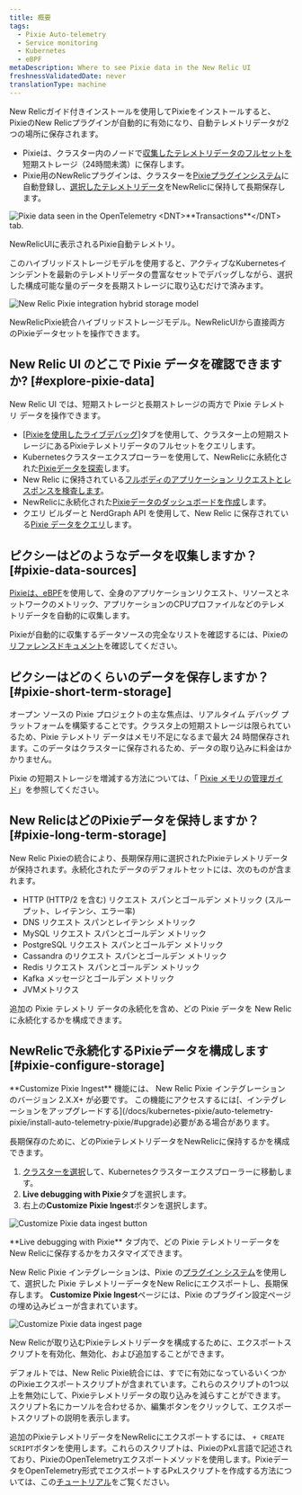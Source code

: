 ```yaml
---
title: 概要
tags:
  - Pixie Auto-telemetry
  - Service monitoring
  - Kubernetes
  - eBPF
metaDescription: Where to see Pixie data in the New Relic UI
freshnessValidatedDate: never
translationType: machine
---
```






New Relicガイド付きインストールを使用してPixieをインストールすると、PixieのNew Relicプラグインが自動的に有効になり、自動テレメトリデータが2つの場所に保存されます。

* Pixieは、クラスター内のノードで[収集したテレメトリデータのフルセットを](#pixie-data-sources)短期ストレージ（24時間未満）に保存します。
* Pixie用のNewRelicプラグインは、クラスターを[Pixieプラグインシステム](https://docs.px.dev/reference/plugins/plugin-system/)に自動登録し、[選択したテレメトリデータ](#pixie-long-term-storage)をNewRelicに保持して長期保存します。

<img
  title="The UI of New Relic pulls data from data seen in the OpenTelemetry <DNT>**Transactions**</DNT> tab. "
  alt="Pixie data seen in the OpenTelemetry <DNT>**Transactions**</DNT> tab. "
  src={pixieServiceOtelTransactions}
/>

<figcaption>
  NewRelicUIに表示されるPixie自動テレメトリ。
</figcaption>

このハイブリッドストレージモデルを使用すると、アクティブなKubernetesインシデントを最新のテレメトリデータの豊富なセットでデバッグしながら、選択した構成可能な量のデータを長期ストレージに取り込むだけで済みます。

<img
  title="The New Relic Pixie integration hybrid storage model"
  alt="New Relic Pixie integration hybrid storage model"
  src={pixieIntegrationHybridStorage}
/>

<figcaption>
  NewRelicPixie統合ハイブリッドストレージモデル。NewRelicUIから直接両方のPixieデータセットを操作できます。
</figcaption>

## New Relic UI のどこで Pixie データを確認できますか? [#explore-pixie-data]

New Relic UI では、短期ストレージと長期ストレージの両方で Pixie テレメトリ データを操作できます。

* \[[Pixieを使用したライブデバッグ](/docs/kubernetes-pixie/auto-telemetry-pixie/understand-use-data/live-debugging-with-pixie)]タブを使用して、クラスター上の短期ストレージにあるPixieテレメトリデータのフルセットをクエリします。
* Kubernetesクラスターエクスプローラーを使用して、NewRelicに永続化された[Pixieデータを探索](/docs/kubernetes-pixie/auto-telemetry-pixie/understand-use-data/explore-pixie-data)します。
* New Relic に保持されている[フルボディのアプリケーション リクエストとレスポンスを検査します](/docs/kubernetes-pixie/auto-telemetry-pixie/understand-use-data/pixie-entities)。
* NewRelicに永続化された[Pixieデータのダッシュボードを作成](/docs/kubernetes-pixie/auto-telemetry-pixie/understand-use-data/dashboard-pixie-data)します。
* クエリ ビルダーと NerdGraph API を使用して、New Relic に保存されている[Pixie データをクエリ](/docs/kubernetes-pixie/auto-telemetry-pixie/understand-use-data/query-pixie-data)します。

## ピクシーはどのようなデータを収集しますか？ [#pixie-data-sources]

[Pixieは、eBPF](https://docs.px.dev/about-pixie/pixie-ebpf/)を使用して、全身のアプリケーションリクエスト、リソースとネットワークのメトリック、アプリケーションのCPUプロファイルなどのテレメトリデータを自動的に収集します。

Pixieが自動的に収集するデータソースの完全なリストを確認するには、Pixieの[リファレンスドキュメント](https://docs.px.dev/about-pixie/data-sources/)を確認してください。

## ピクシーはどのくらいのデータを保存しますか？ [#pixie-short-term-storage]

オープン ソースの Pixie プロジェクトの主な焦点は、リアルタイム デバッグ プラットフォームを構築することです。クラスタ上の短期ストレージは限られているため、Pixie テレメトリ データはメモリ不足になるまで最大 24 時間保存されます。このデータはクラスターに保存されるため、データの取り込みに料金はかかりません。

Pixie の短期ストレージを増減する方法については、「 [Pixie メモリの管理ガイド](/docs/kubernetes-pixie/auto-telemetry-pixie/advanced-configuration/manage-pixie-memory/)」を参照してください。

## New RelicはどのPixieデータを保持しますか？ [#pixie-long-term-storage]

New Relic Pixieの統合により、長期保存用に選択されたPixieテレメトリデータが保持されます。永続化されたデータのデフォルトセットには、次のものが含まれます。

* HTTP (HTTP/2 を含む) リクエスト スパンとゴールデン メトリック (スループット、レイテンシ、エラー率)
* DNS リクエスト スパンとレイテンシ メトリック
* MySQL リクエスト スパンとゴールデン メトリック
* PostgreSQL リクエスト スパンとゴールデン メトリック
* Cassandra のリクエスト スパンとゴールデン メトリック
* Redis リクエスト スパンとゴールデン メトリック
* Kafka メッセージとゴールデン メトリック
* JVMメトリクス

追加の Pixie テレメトリ データの永続化を含め、どの Pixie データを New Relic に永続化するかを構成できます。

## NewRelicで永続化するPixieデータを構成します [#pixie-configure-storage]

<Callout variant="important">
  <DNT>**Customize Pixie Ingest**</DNT> 機能には、 New Relic Pixie インテグレーションのバージョン 2.X.X+ が必要です。 この機能にアクセスするには[、インテグレーションをアップグレードする](/docs/kubernetes-pixie/auto-telemetry-pixie/install-auto-telemetry-pixie/#upgrade)必要がある場合があります。
</Callout>

長期保存のために、どのPixieテレメトリデータをNewRelicに保持するかを構成できます。

1. [クラスターを選択](https://one.newrelic.com/kubernetes-cluster-explorer)して、Kubernetesクラスターエクスプローラーに移動します。
2. <DNT>**Live debugging with Pixie**</DNT>タブを選択します。
3. 右上の<DNT>**Customize Pixie Ingest**</DNT>ボタンを選択します。

<img
  title="Customize Pixie data ingest button"
  alt="Customize Pixie data ingest button"
  src={pixieCustomizeIngestButton}
/>

<figcaption>
  <DNT>**Live debugging with Pixie**</DNT> タブ内で、どの Pixie テレメトリーデータをNew Relicに保存するかをカスタマイズできます。
</figcaption>

New Relic Pixie インテグレーションは、Pixie の[プラグイン システム](https://docs.px.dev/reference/plugins/plugin-system/)を使用して、選択した Pixie テレメトリーデータをNew Relicにエクスポートし、長期保存します。 <DNT>**Customize Pixie Ingest**</DNT>ページには、Pixie のプラグイン設定ページの埋め込みビューが含まれています。

<img
  title="Customize Pixie data ingest page"
  alt="Customize Pixie data ingest page"
  src={pixieCustomizeIngest}
/>

<figcaption>
  New Relicが取り込むPixieテレメトリデータを構成するために、エクスポートスクリプトを有効化、無効化、および追加することができます。
</figcaption>

デフォルトでは、New Relic Pixie統合には、すでに有効になっているいくつかのPixieエクスポートスクリプトが含まれています。これらのスクリプトの1つ以上を無効にして、Pixieテレメトリデータの取り込みを減らすことができます。スクリプト名にカーソルを合わせるか、編集ボタンをクリックして、エクスポートスクリプトの説明を表示します。

追加のPixieテレメトリデータをNewRelicにエクスポートするには、 `+ CREATE SCRIPT`ボタンを使用します。これらのスクリプトは、PixieのPxL言語で記述されており、PixieのOpenTelemetryエクスポートメソッドを使用します。PixieデータをOpenTelemetry形式でエクスポートするPxLスクリプトを作成する方法については、この[チュートリアル](https://docs.px.dev/tutorials/integrations/otel/)をご覧ください。